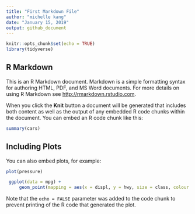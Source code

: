 ```yaml
---
title: "First Markdown File"
author: "michelle kang"
date: "January 15, 2019"
output: github_document
---
```


```r
knitr::opts_chunk$set(echo = TRUE)
library(tidyverse)
```

## R Markdown

This is an R Markdown document. Markdown is a simple formatting syntax for authoring HTML, PDF, and MS Word documents. For more details on using R Markdown see <http://rmarkdown.rstudio.com>.

When you click the **Knit** button a document will be generated that includes both content as well as the output of any embedded R code chunks within the document. You can embed an R code chunk like this:

```r
summary(cars)
```

## Including Plots

You can also embed plots, for example:

```r
plot(pressure)
```

```r
 ggplot(data = mpg) + 
     geom_point(mapping = aes(x = displ, y = hwy, size = class, colour = drv))
```
Note that the `echo = FALSE` parameter was added to the code chunk to prevent printing of the R code that generated the plot.
